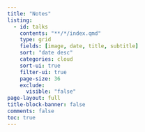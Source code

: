 ```yaml
---
title: "Notes"
listing:
  - id: talks
    contents: "**/*/index.qmd"
    type: grid
    fields: [image, date, title, subtitle]
    sort: "date desc"
    categories: cloud
    sort-ui: true
    filter-ui: true
    page-size: 36
    exclude: 
      visible: "false"
page-layout: full
title-block-banner: false
comments: false
toc: true
---
```

<!-- https://beamilz.com/posts/en  for yderligere struktur. -->

::: {#notes}
:::
